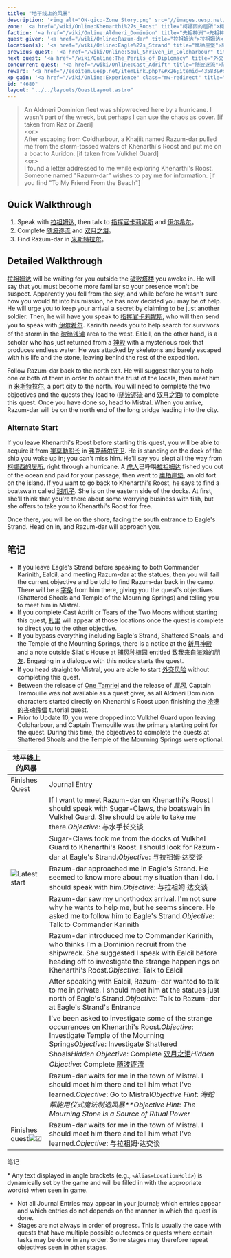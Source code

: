 ```yaml
---
title: "地平线上的风暴"
description: '<img alt="ON-qico-Zone Story.png" src="//images.uesp.net/thumb/b/b4/ON-qico-Zone_Story.png" width="48" height="48" srcset="//images.uesp.net/b/b4/ON-qico-Zone_Story.png 1.5x"><b>前往<a href="/wiki/Online:Khenarthi%27s_Roost" title="柯娜西的居所">柯娜西的居所</a> to find the <a href="/wiki/Online:Razum-dar" title="拉祖姆达">虎人</a> who saved you.</b>'
zone: '<a href="/wiki/Online:Khenarthi%27s_Roost" title="柯娜西的居所">柯娜西的居所</a><br><a href="/wiki/Online:Story_Quests" title="Zone Story"><img alt="Zone Story" src="//images.uesp.net/thumb/e/e1/ON-icon-quest-story.png" width="20" height="20" srcset="//images.uesp.net/thumb/e/e1/ON-icon-quest-story.png/30px-ON-icon-quest-story.png 1.5x, //images.uesp.net/e/e1/ON-icon-quest-story.png 2x"></a>This quest is part of the <a href="/wiki/Online:Story_Quests" title="Story Quests">Zone Story</a>'
faction: '<a href="/wiki/Online:Aldmeri_Dominion" title="先祖神洲">先祖神洲</a>'
quest giver: '<a href="/wiki/Online:Razum-dar" title="拉祖姆达">拉祖姆达</a> in <a href="/wiki/Online:Eagle%27s_Strand" title="鹰栖崖堡">鹰栖崖堡</a>;<br><a href="/wiki/Online:Captain_Tremouille" title="崔莫勒船长">崔莫勒船长</a> in <a href="/wiki/Online:Vulkhel_Guard" title="弗克赫尔守卫">弗克赫尔守卫</a>;<br><a href="/wiki/Online:Zaeri" title="扎里">扎里</a> at <a href="/wiki/Online:Shattered_Shoals" title="破碎浅滩">破碎浅滩</a> or <a href="/wiki/Online:Temple_of_the_Mourning_Springs" title="哀悼之泉神殿">哀悼之泉神殿</a>;<br><a href="/wiki/Online:To_My_Friend_From_the_Beach" title="致我来自海滩的朋友">致我来自海滩的朋友</a>'
location(s): '<a href="/wiki/Online:Eagle%27s_Strand" title="鹰栖崖堡">鹰栖崖堡</a>, <a href="/wiki/Online:Shattered_Shoals" title="破碎浅滩">破碎浅滩</a>, <a href="/wiki/Online:Temple_of_the_Mourning_Springs" title="哀悼之泉神殿">哀悼之泉神殿</a>, <a href="/wiki/Online:Mistral" title="米斯特拉尔">米斯特拉尔</a>'
previous quest: '<a href="/wiki/Online:Soul_Shriven_in_Coldharbour" title="冷港的丧魂傀儡">冷港的丧魂傀儡</a>'
next quest: '<a href="/wiki/Online:The_Perils_of_Diplomacy" title="外交风险">外交风险</a>'
concurrent quest: '<a href="/wiki/Online:Cast_Adrift" title="随波逐流">随波逐流</a> and <a href="/wiki/Online:Tears_of_the_Two_Moons" title="双月之泪">双月之泪</a>'
reward: '<a href="//esoitem.uesp.net/itemLink.php?&#x26;itemid=43583&#x26;level=4&#x26;quality=2" class="eso_item_link eso_item_link_q2" itemid="43583" level="4" quality="2">黄金舰队的灯塔</a><br>High <a href="/wiki/Online:Gold" title="金币">Leveled</a>金币'
xp gain: '<a href="/wiki/Online:Experience" class="mw-redirect" title="经验"><span class="esoqcsuperior">High</span></a> <a href="/wiki/Online:Experience" title="经验"><img alt="Experience" src="//images.uesp.net/thumb/1/15/ON-icon-misc-Experience.png" width="16" height="16" style="vertical-align: text-bottom" srcset="//images.uesp.net/thumb/1/15/ON-icon-misc-Experience.png/24px-ON-icon-misc-Experience.png 1.5x, //images.uesp.net/thumb/1/15/ON-icon-misc-Experience.png/32px-ON-icon-misc-Experience.png 2x"></a>'
id: "4680"
layout: "../../layouts/QuestLayout.astro"
---
```


> An Aldmeri Dominion fleet was shipwrecked here by a hurricane. I wasn't part of the wreck, but perhaps I can use the chaos as cover. \[if taken from Raz or Zaeri]\
> \<or>\
> After escaping from Coldharbour, a Khajiit named Razum-dar pulled me from the storm-tossed waters of Khenarthi's Roost and put me on a boat to Auridon. \[if taken from Vulkhel Guard]\
> \<or>\
> I found a letter addressed to me while exploring Khenarthi's Roost. Someone named "Razum-dar" wishes to pay me for information. \[if you find "To My Friend From the Beach"]

## Quick Walkthrough

1.  Speak with [拉祖姆达](/wiki/Online:Razum-dar "拉祖姆达"), then talk to [指挥官卡莉妮斯](/wiki/Online:Commander_Karinith "指挥官卡莉妮斯") and [伊尔希尔](/wiki/Online:Ealcil "伊尔希尔")。
2.  Complete [随波逐流](/wiki/Online:Cast_Adrift "随波逐流") and [双月之泪](/wiki/Online:Tears_of_the_Two_Moons "双月之泪")。
3.  Find Razum-dar in [米斯特拉尔](/wiki/Online:Mistral "米斯特拉尔")。

## Detailed Walkthrough

[拉祖姆达](/wiki/Online:Razum-dar "拉祖姆达") will be waiting for you outside the [破败塔楼](/wiki/Online:Ruined_Tower "破败塔楼") you awoke in. He will say that you must become more familiar so your presence won't be suspect. Apparently you fell from the sky, and while before he wasn't sure how you would fit into his mission, he has now decided you may be of help. He will urge you to keep your arrival a secret by claiming to be just another soldier. Then, he will have you speak to [指挥官卡莉妮斯](/wiki/Online:Commander_Karinith "指挥官卡莉妮斯"), who will then send you to speak with [伊尔希尔](/wiki/Online:Ealcil "伊尔希尔"). Karinith needs you to help search for survivors of the storm in the [破碎浅滩](/wiki/Online:Shattered_Shoals "破碎浅滩") area to the west. Ealcil, on the other hand, is a scholar who has just returned from a [神殿](/wiki/Online:Temple_of_the_Mourning_Springs "哀悼之泉神殿") with a mysterious rock that produces endless water. He was attacked by skeletons and barely escaped with his life and the stone, leaving behind the rest of the expedition.

Follow Razum-dar back to the north exit. He will suggest that you to help one or both of them in order to obtain the trust of the locals, then meet him in [米斯特拉尔](/wiki/Online:Mistral "米斯特拉尔"), a port city to the north. You will need to complete the two objectives and the quests they lead to ([随波逐流](/wiki/Online:Cast_Adrift "随波逐流") and [双月之泪](/wiki/Online:Tears_of_the_Two_Moons "双月之泪")) to complete this quest. Once you have done so, head to Mistral. When you arrive, Razum-dar will be on the north end of the long bridge leading into the city.

### Alternate Start

If you leave Khenarthi's Roost before starting this quest, you will be able to acquire it from [崔莫勒船长](/wiki/Online:Captain_Tremouille "崔莫勒船长") in [弗克赫尔守卫](/wiki/Online:Vulkhel_Guard "弗克赫尔守卫"). He is standing on the deck of the ship you wake up in; you can't miss him. He'll say you slept all the way from [柯娜西的居所](/wiki/Online:Khenarthi%27s_Roost "柯娜西的居所"), right through a hurricane. A [虎人](/wiki/Online:Khajiit "虎人")已呼唤[拉祖姆达](/wiki/Online:Razum-dar "拉祖姆达") fished you out of the ocean and paid for your passage, then went to [鹰栖崖堡](/wiki/Online:Eagle%27s_Strand "鹰栖崖堡"), an old fort on the island. If you want to go back to Khenarthi's Roost, he says to find a boatswain called [甜爪子](/wiki/Online:Sugar-Claws "甜爪子"). She is on the eastern side of the docks. At first, she'll think that you're there about some worrying business with fish, but she offers to take you to Khenarthi's Roost for free.

Once there, you will be on the shore, facing the south entrance to Eagle's Strand. Head on in, and Razum-dar will approach you.

## 笔记

- If you leave Eagle's Strand before speaking to both Commander Karinith, Ealcil, and meeting Razum-dar at the statues, then you will fail the current objective and be told to find Razum-dar back in the camp. There will be a [字条](/wiki/Online:Note_from_Razum-dar "拉祖姆达的字条") from him there, giving you the quest's objectives (Shattered Shoals and Temple of the Mourning Springs) and telling you to meet him in Mistral.
- If you complete Cast Adrift or Tears of the Two Moons without starting this quest, [扎里](/wiki/Online:Zaeri "扎里") will appear at those locations once the quest is complete to direct you to the other objective.
- If you bypass everything including Eagle's Strand, Shattered Shoals, and the Temple of the Mourning Springs, there is a notice at the [新月神殿](/wiki/Online:Temple_of_the_Crescent_Moons "新月神殿") and a note outside Silat's House at [捕风种植园](/wiki/Online:Windcatcher_Plantation "捕风种植园") entitled [致我来自海滩的朋友](/wiki/Online:To_My_Friend_From_the_Beach "致我来自海滩的朋友"). Engaging in a dialogue with this notice starts the quest.
- If you head straight to Mistral, you are able to start [外交风险](/wiki/Online:The_Perils_of_Diplomacy "外交风险") without completing this quest.
- Between the release of [One Tamriel](/wiki/Online:One_Tamriel "One Tamriel") and the release of _[晨风](/wiki/Online:Morrowind "晨风")_, Captain Tremouille was not available as a quest giver, as all Aldmeri Dominion characters started directly on Khenarthi's Roost upon finishing the [冷港的丧魂傀儡](/wiki/Online:Soul_Shriven_in_Coldharbour "冷港的丧魂傀儡") tutorial quest.
- Prior to Update 10, you were dropped into Vulkhel Guard upon leaving Coldharbour, and Captain Tremouille was the primary starting point for the quest. During this time, the objectives to complete the quests at Shattered Shoals and the Temple of the Mourning Springs were optional.

| 地平线上的风暴                                            |                                                                                                                                                                                                                                                                                                                                                         |
| --------------------------------------------------------- | ------------------------------------------------------------------------------------------------------------------------------------------------------------------------------------------------------------------------------------------------------------------------------------------------------------------------------------------------------- |
| Finishes Quest                                            | Journal Entry                                                                                                                                                                                                                                                                                                                                           |
|                                                           | If I want to meet Razum-dar on Khenarthi's Roost I should speak with Sugar-Claws, the boatswain in Vulkhel Guard. She should be able to take me there._Objective_: 与水手长交谈                                                                                                                                                                         |
|                                                           | Sugar-Claws took me from the docks of Vulkhel Guard to Khenarthi's Roost. I should look for Razum-dar at Eagle's Strand._Objective_: 与拉祖姆·达交谈                                                                                                                                                                                                    |
| ![Latest start](//images.uesp.net/5/5e/Blue_chevron.png)  | Razum-dar approached me in Eagle's Strand. He seemed to know more about my situation than I do. I should speak with him._Objective_: 与拉祖姆·达交谈                                                                                                                                                                                                    |
|                                                           | Razum-dar saw my unorthodox arrival. I'm not sure why he wants to help me, but he seems sincere. He asked me to follow him to Eagle's Strand._Objective_: Talk to Commander Karinith                                                                                                                                                                    |
|                                                           | Razum-dar introduced me to Commander Karinith, who thinks I'm a Dominion recruit from the shipwreck. She suggested I speak with Ealcil before heading off to investigate the strange happenings on Khenarthi's Roost._Objective_: Talk to Ealcil                                                                                                        |
|                                                           | After speaking with Ealcil, Razum-dar wanted to talk to me in private. I should meet him at the statues just north of Eagle's Strand._Objective_: Talk to Razum-dar at Eagle's Strand's Entrance                                                                                                                                                        |
|                                                           | I've been asked to investigate some of the strange occurrences on Khenarthi's Roost._Objective_: Investigate Temple of the Mourning Springs*Objective*: Investigate Shattered Shoals*Hidden Objective*: Complete [双月之泪](/wiki/Online:Tears_of_the_Two_Moons "双月之泪")_Hidden Objective_: Complete [随波逐流](/wiki/Online:Cast_Adrift "随波逐流") |
|                                                           | Razum-dar waits for me in the town of Mistral. I should meet him there and tell him what I've learned._Objective_: Go to Mistral*Objective Hint*: _海蛇帮能用仪式魔法制造风暴\*\*Objective Hint_: _The Mourning Stone Is a Source of Ritual Power_                                                                                                      |
| Finishes quest![☑](//images.uesp.net/4/4d/Green_Tick.svg) | Razum-dar waits for me in the town of Mistral. I should meet him there and tell him what I've learned._Objective_: 与拉祖姆·达交谈                                                                                                                                                                                                                      |

笔记

\* Any text displayed in angle brackets (e.g., `<Alias=LocationHold>`) is dynamically set by the game and will be filled in with the appropriate word(s) when seen in game.

- Not all Journal Entries may appear in your journal; which entries appear and which entries do not depends on the manner in which the quest is done.
- Stages are not always in order of progress. This is usually the case with quests that have multiple possible outcomes or quests where certain tasks may be done in any order. Some stages may therefore repeat objectives seen in other stages.
